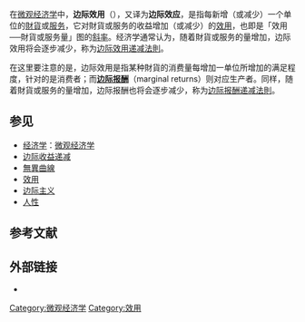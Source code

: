 {{NoteTA
|G1=Economics
|1 = zh-hans:效用;zh-hk:功用;zh-tw:效用;
|2=zh-tw:財貨;zh-hk:物品;zh-cn:商品;
|3 = zh-hans:基数;zh-hant:計數;
}}
{{expert|經濟學}}

在[[微观经济学|微观经济学]]中，'''边际效用'''（{{lang-en|marginal utility}}），又译为'''边际效应'''，是指每新增（或减少）一个单位的[[財貨|財貨]]或[[服务|服务]]，它对財貨或服务的收益增加（或减少）的[[效用|效用]]，也即是「效用──財貨或服务量」图的[[斜率|斜率]]。经济学通常认为，随着財貨或服务的量增加，边际效用将会逐步减少，称为[[報酬遞減|边际效用递减法則]]。

在这里要注意的是，边际效用是指某种財貨的消费量每增加一单位所增加的满足程度，针对的是消费者；而'''[[边际报酬|边际报酬]]'''（marginal returns）则对应生产者。同样，随着財貨或服务的量增加，边际报酬也将会逐步减少，称为[[報酬遞減|边际报酬递减法則]]。{{citation needed}}

== 参见 ==
* [[经济学|经济学]]：[[微观经济学|微观经济学]]
* [[边际收益递减|边际收益递减]]
* [[無異曲線|無異曲線]]
* [[效用|效用]]
* [[边际主义|边际主义]]
* [[人性|人性]]

== 参考文献 ==
{{Reflist}}

== 外部链接 ==
* {{cite web |url = http://www2.nsysu.edu.tw/debate/images/5-3.html |title = 淺談經濟——什麼是邊際效用 |language = zh-hant}}

{{经济学小作品}}

[[Category:微观经济学|Category:微观经济学]]
[[Category:效用|Category:效用]]